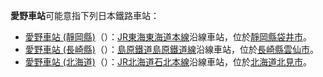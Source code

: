 '''愛野車站'''可能意指下列日本鐵路車站：

* [[愛野車站_(靜岡縣)|愛野車站 (靜岡縣)]]（{{lang|ja|愛野駅}}）：[[JR東海|JR東海]][[東海道本線|東海道本線]]沿線車站，位於[[靜岡縣|靜岡縣]][[袋井市|袋井市]]。
* [[愛野車站_(長崎縣)|愛野車站 (長崎縣)]]（{{lang|ja|愛野駅}}）：[[島原鐵道|島原鐵道]][[島原鐵道線|島原鐵道線]]沿線車站，位於[[長崎縣|長崎縣]][[雲仙市|雲仙市]]。
* [[愛野車站_(北海道)|愛野車站 (北海道)]]（{{lang|ja|愛し野駅}}）：[[JR北海道|JR北海道]][[石北本線|石北本線]]沿線車站，位於[[北海道|北海道]][[北見市|北見市]]。

{{disambig|cat=四字車站名消歧義}}
